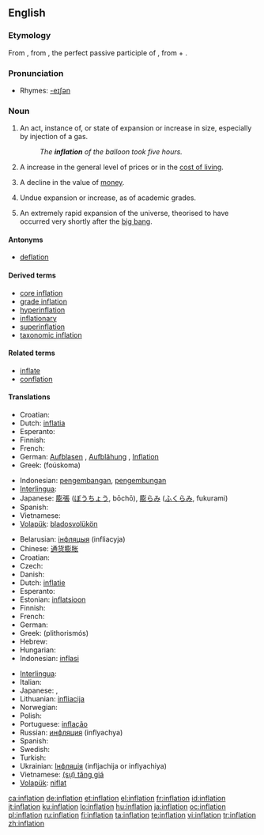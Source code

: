 {{see|Inflation}}
{{wikipedia}}
==English==

===Etymology===
From {{L.}} {{term|inflatio||expansion}}, from {{term|inflatus}}, the perfect passive participle of {{term|inflo||blow into, expand}}, from {{term|in-||into}} + {{term|flo||blow}}.

===Pronunciation===
* Rhymes: [[Rhymes:English:-eɪʃǝn|-eɪʃǝn]]

===Noun===
{{en-noun}}

# An act, instance of, or state of expansion or increase in size, especially by injection of a gas.
#: ''The '''inflation''' of the balloon took five hours.''
# {{economics}} A increase in the general level of prices or in the [[cost of living]].
# {{economics}} A decline in the value of [[money]].
# Undue expansion or increase, as of academic grades.
# {{context|cosmology}} An extremely rapid expansion of the universe, theorised to have occurred very shortly after the [[big bang]].

====Antonyms====
* [[deflation]]

====Derived terms====
* [[core inflation]]
* [[grade inflation]]
* [[hyperinflation]]
* [[inflationary]]
* [[superinflation]]
* [[taxonomic inflation]]

====Related terms====
* [[inflate]]
* [[conflation]]

====Translations====
{{trans-top|expansion or increase in size}}
* Croatian: {{t+|hr|inflacija|f}}
* Dutch: [[inflatia]]
* Esperanto: {{t-|eo|inflacio|xs=Esperanto}}
* Finnish: {{t-|fi|laajentuminen}}
* French: {{t+|fr|inflation|f}}
* German: [[Aufblasen]] {{n}}, [[Aufblähung]] {{f}}, [[Inflation]] {{f}}
* Greek: {{t|el|φούσκωμα|n|sc=Grek}} (foúskoma)
{{trans-mid}}
* Indonesian: [[kembang|pengembangan]], [[kembung|pengembungan]]
* [[Interlingua]]: {{t-|ia|inflation|xs=Interlingua}}
* Japanese: [[膨張]] ([[ぼうちょう]], bōchō), [[膨らみ]] ([[ふくらみ]], fukurami)
* Spanish: {{t+|es|inflación|f}}
* Vietnamese: {{t+|vi|thổi phồng|alt=(sự) thổi phồng|xs=Vietnamese}}
* [[Volapük]]: [[bladosvolükön]]
{{trans-bottom}}

{{trans-top|expansion in the money supply}}
* Belarusian: [[інфляцыя]] (infliacyja)
* Chinese: [[通货膨胀]]
* Croatian: {{t+|hr|inflacija|f}}
* Czech: {{t+|cs|inflace|f}}
* Danish: {{t-|da|inflation}}
* Dutch: [[inflatie]]
* Esperanto: {{t-|eo|inflacio|xs=Esperanto}}
* Estonian: [[inflatsioon]]
* Finnish: {{t+|fi|inflaatio}}
* French: {{t+|fr|inflation|f}}
* German: {{t+|de|Inflation|f}}
* Greek: {{t+|el|πληθωρισμός|m|sc=Grek}} (plithorismós)
* Hebrew: {{t-|he|אינפלציה|sc=Hebr}}
* Hungarian: {{t+|hu|infláció}}
* Indonesian: [[inflasi]]
{{trans-mid}}
* [[Interlingua]]: {{t-|ia|inflation|xs=Interlingua}}
* Italian: {{t+|it|inflazione}}
* Japanese: {{t+|ja|インフレ|tr=infure|sc=Jpan}}, {{t+|ja|インフレーション|tr=infurēshon|sc=Jpan}}
* Lithuanian: [[infliacija]]
* Norwegian: {{t-|no|inflasjon}}
* Polish: {{t-|pl|inflacja}}
* Portuguese: [[inflação]]
* Russian: [[инфляция]] (inflyachya)
* Spanish: {{t+|es|inflación|f}}
* Swedish: {{t-|sv|inflation}}
* Turkish: {{t+|tr|enflasyon}}
* Ukrainian: [[Інфляція]] (infljachija or inflyachiya)
* Vietnamese: [[tăng giá|(sự) tăng giá]]
* [[Volapük]]: [[niflat]]
{{trans-bottom}}

[[ca:inflation]]
[[de:inflation]]
[[et:inflation]]
[[el:inflation]]
[[fr:inflation]]
[[id:inflation]]
[[it:inflation]]
[[ku:inflation]]
[[lo:inflation]]
[[hu:inflation]]
[[ja:inflation]]
[[oc:inflation]]
[[pl:inflation]]
[[ru:inflation]]
[[fi:inflation]]
[[ta:inflation]]
[[te:inflation]]
[[vi:inflation]]
[[tr:inflation]]
[[zh:inflation]]